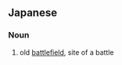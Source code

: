 ==Japanese==
{{ja-kanjitab|せん|せき|yomi=on}}

===Noun===
{{ja-noun|せんせき}}

# old [[battlefield]], site of a battle